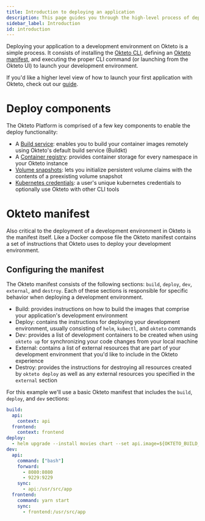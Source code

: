 ```yaml
---
title: Introduction to deploying an application
description: This page guides you through the high-level process of deploying an application with Okteto.
sidebar_label: Introduction
id: introduction
---
```


Deploying your application to a development environment on Okteto is a simple process. It consists of installing the [Okteto CLI](deploy/using-the-cli.mdx), defining an [Okteto manifest](reference/okteto-manifest.mdx), and executing the proper CLI command (or launching from the Okteto UI) to launch your development environment.

If you'd like a higher level view of how to launch your first application with Okteto, check out our [guide](get-started/deploy-first-app.mdx).

# Deploy components

The Okteto Platform is comprised of a few key components to enable the deploy functionality:

- A [Build service](components/build-servce.mdx): enables you to build your container images remotely using Okteto's default build service (Buildkt)
- A [Container registry](components/container-registry.mdx): provides container storage for every namespace in your Okteto instance
- [Volume snapshots](components/use-volume-snapshots.mdx): lets you initialize persistent volume claims with the contents of a preexisting volume snapshot
- [Kubernetes credentials](components/kubernetes-credentials.mdx): a user's unique kubernetes credentials to optionally use Okteto with other CLI tools

# Okteto manifest

Also critical to the deployment of a development environment in Okteto is the manifest itself. Like a Docker compose file the Okteto manifest contains a set of instructions that Okteto uses to deploy your development environment. 

## Configuring the manifest

The Okteto manifest consists of the following sections: `build`, `deploy`, `dev`, `external`, and `destroy`. Each of these sections is responsible for specific behavior when deploying a development environment.

- Build: provides instructions on how to build the images that comprise your application's development environment
- Deploy: contains the instructions for deploying your development environment, usually consisting of `helm`, `kubectl`, and `okteto` commands
- Dev: provides a list of development containers to be created when using `okteto up` for synchronizing your code changes from your local machine
- External: contains a list of external resources that are part of your development environment that you'd like to include in the Okteto experience
- Destroy: provides the instructions for destroying all resources created by `okteto deploy` as well as any external resources you specified in the `external` section

For this example we'll use a basic Okteto manifest that includes the `build`, `deploy`, and `dev` sections:

```yaml
build:
  api:
    context: api
  frontend:
    context: frontend
deploy:
  - helm upgrade --install movies chart --set api.image=${OKTETO_BUILD_API_IMAGE} --set frontend.image=${OKTETO_BUILD_FRONTEND_IMAGE}
dev:
  api:
    command: ["bash"]
    forward:
      - 8080:8080
      - 9229:9229
    sync:
      - api:/usr/src/app
  frontend:
    command: yarn start
    sync:
      - frontend:/usr/src/app
```

